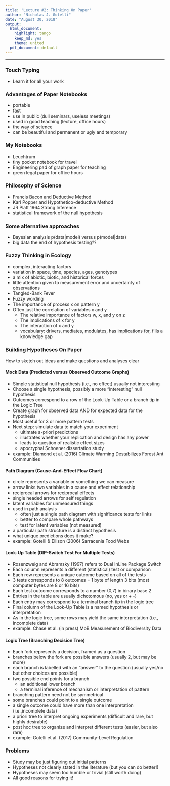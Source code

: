 ---
title: 'Lecture #2: Thinking On Paper'
author: "Nicholas J. Gotelli"
date: "August 30, 2018"
output:
  html_document:
    highlight: tango
    keep_md: yes
    theme: united
  pdf_document: default
---

___

### Touch Typing
- Learn it for all your work

### Advantages of Paper Notebooks
- portable
- fast
- use in public (dull seminars, useless meetings)
- used in good teaching (lecture, office hours)
- the way of science
- can be beautiful and permanent or ugly and temporary

### My Notebooks
- Leuchtrum
- tiny pocket notebook for travel
- Engineering pad of graph paper for teaching
- green legal paper for office hours

### Philosophy of Science
- Francis Bacon and Deductive Method
- Karl Popper and Hypothetico-deductive Method
- JR Platt 1964 Strong Inference
- statistical framework of the null hypothesis

### Some alternative approaches
- Bayesian analysis p(data|model) versus p(model|data)
- big data the end of hypothesis testing??

### Fuzzy Thinking in Ecology
- complex, interacting factors
- variation in space, time, species, ages, genotypes
- a mix of abiotic, biotic, and historical forces
- little attention given to measurement error and uncertainty of observations
- Tangled-Bank Fever
- Fuzzy wording
- The importance of process x on pattern y
- Often just the correlation of variables x and y
    - The relative importance of factors w, x, and y on z
    - The implications of x for y
    - The interaction of x and y
    - vocabulary: drivers, mediates, modulates, has implications for, fills a knowledge gap

### Building Hypotheses On Paper

How to sketch out ideas and make questions and analyses clear

#### Mock Data (Predicted versus Observed Outcome Graphs)
- Simple statistical null hypothesis (i.e., no effect) usually not interesting
- Choose a single hypothesis, possibly a more "interesting" null hypothesis
- Outcomes correspond to a row of the Look-Up Table or a branch tip in the Logic Tree
- Create graph for observed data AND for expected data for the hypothesis
- Most useful for 3 or more pattern tests
- Next step: simulate data to match your experiment
    - ultimate a-priori predictions
    - illustrates whether your replication and design has any power
    - leads to question of realistic effect sizes
    - apocryphal Schoener dissertation study
- example: Diamond et al. (2016) Climate Warming Destabilizes Forest Ant Communities 

#### Path Diagram (Cause-And-Effect Flow Chart)
- circle represents a variable or something we can measure
- arrow links two variables in a cause and effect relationship
- reciprocal arrows for reciprocal effects
- single headed arrows for self regulation
- latent variables for unmeasured things
- used in path analysis
    - often just a single path diagram with significance tests for links
    - better to compare whole pathways
    - test for latent variables (not measured)
- a particular path structure is a distinct hypothesis
- what unique predictions does it make?
- example: Gotelli & Ellison (2006) Sarracenia Food Webs

#### Look-Up Table (DIP-Switch Test For Multiple Tests)
- Rosenzweig and Abramsky (1997) refers to Dual InLine Package Switch
- Each column represents a different (statistical) test or comparison
- Each row represents a unique outcome based on all of the tests
- 3 tests corresponds to 8 outcomes = 1 byte of length 3 bits (most computer bytes are 8 or 16 bits) 
- Each test outcome corresponds to a number (0,7) in binary base 2
- Entries in the table are usually dichotomous (no, yes or + -)
- Each entry may correspond to a terminal branch tip in the logic tree
- Final column of the Look-Up Table is a named hypothesis or interpretation
- As in the logic tree, some rows may yield the same interpretation (i.e., incomplete data)
- example: Chase et al. (in press) MoB Measurement of Biodiversity Data


#### Logic Tree (Branching Decision Tree)
- Each fork represents a decision, framed as a question
- branches below the fork are possible answers (usually 2, but may be more)
- each branch is labelled with an "answer" to the question (usually yes/no but other choices are possible)
- two possible end points for a branch
    * an additional lower branch
    * a terminal inference of mechanism or interpretation of pattern
- branching pattern need not be symmetrical
- some branches could point to a single outcome
- a single outcome could have more than one interpretation (i.e.,incomplete data)
- a priori tree to interpret ongoing experiments (difficult and rare, but highly desirable)
- post hoc tree to organize and interpret different tests (easier, but also rare)
- example: Gotelli et al. (2017) Community-Level Regulation

### Problems
- Study may be just figuring out initial patterns
- Hypotheses not clearly stated in the literature (but  you can do better!)
- Hypotheses may seem too humble or trivial (still worth doing)
- All good reasons for trying it!
